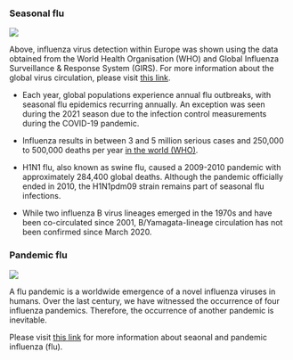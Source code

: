 ### Seasonal flu

![](img/Seasonal influenza medical relevance.png)

Above, influenza virus detection within Europe was shown using the data obtained from the World Health Organisation (WHO) and Global Influenza Surveillance & Response System (GIRS). For more information about the global virus circulation, please visit [this link](https://app.powerbi.com/view?r=eyJrIjoiZTkyODcyOTEtZjA5YS00ZmI0LWFkZGUtODIxNGI5OTE3YjM0IiwidCI6ImY2MTBjMGI3LWJkMjQtNGIzOS04MTBiLTNkYzI4MGFmYjU5MCIsImMiOjh9).

- Each year, global populations experience annual flu outbreaks, with seasonal flu epidemics recurring annually. An exception was seen during the 2021 season due to the infection control measurements during the COVID-19 pandemic.

- Influenza results in between 3 and 5 million serious cases and 250,000 to 500,000 deaths per year [in the world (WHO)](https://www.who.int/en/news-room/fact-sheets/detail/influenza-(seasonal)).

- H1N1 flu, also known as swine flu, caused a 2009-2010 pandemic with approximately 284,400 global deaths. Although the pandemic officially ended in 2010, the H1N1pdm09 strain remains part of seasonal flu infections.

- While two influenza B virus lineages emerged in the 1970s and have been co-circulated since 2001, B/Yamagata-lineage circulation has not been confirmed since March 2020.

### Pandemic flu

![](img/4 - Pandemic flu.png)

A flu pandemic is a worldwide emergence of a novel influenza viruses in humans. Over the last century, we have witnessed the occurrence of four influenza pandemics. Therefore, the occurrence of another pandemic is inevitable.

Please visit [this link](https://www.cdc.gov/flu/pdf/freeresources/seasonal-flu-vs-pandemic-flu-update.pdf) for more information about seaonal and pandemic influenza (flu). 

